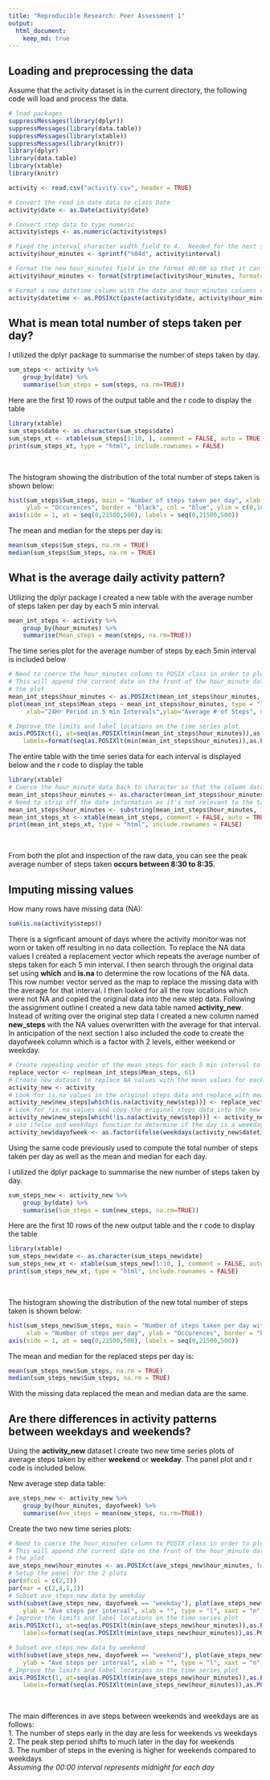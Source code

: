 ```yaml
---
title: "Reproducible Research: Peer Assessment 1"
output: 
  html_document:
    keep_md: true
---
```


## Loading and preprocessing the data

Assume that the activity dataset is in the current directory, the following code
will load and process the data.

```r
# load packages
suppressMessages(library(dplyr))
suppressMessages(library(data.table))
suppressMessages(library(xtable))
suppressMessages(library(knitr))
library(dplyr)
library(data.table)
library(xtable)
library(knitr)

activity <- read.csv("activity.csv", header = TRUE)

# Convert the read in date data to class Date
activity$date <- as.Date(activity$date)

# Convert step data to type numeric
activity$steps <- as.numeric(activity$steps)

# Fixed the interval character width field to 4.  Needed for the next steps in the formatting
activity$hour_minutes <- sprintf("%04d", activity$interval)

# Format the new hour_minutes field in the format 00:00 so that it can be converted to POSIX class
activity$hour_minutes <- format(strptime(activity$hour_minutes, format="%H%M"), format = "%H:%M")

# Format a new datetime column with the date and hour_minutes columns converted to POSIXct class
activity$datetime <- as.POSIXct(paste(activity$date, activity$hour_minutes), format = "%Y-%m-%d %H:%M")
```

## What is mean total number of steps taken per day?

I utilized the dplyr package to summarise the number of steps taken by day.

```r
sum_steps <- activity %>%
    group_by(date) %>%
    summarise(Sum_steps = sum(steps, na.rm=TRUE))
```

Here are the first 10 rows of the output table and the r code to display the table

```r
library(xtable)
sum_steps$date <- as.character(sum_steps$date)
sum_steps_xt <- xtable(sum_steps[1:10, ], comment = FALSE, auto = TRUE)
print(sum_steps_xt, type = "html", include.rownames = FALSE)
```
&nbsp;

The histogram showing the distribution of the total number of steps taken is shown below:

```r
hist(sum_steps$Sum_steps, main = "Number of steps taken per day", xlab = "Number of steps per day", 
     ylab = "Occurences", border = "black", col = "blue", ylim = c(0,10), las = 1, breaks = 50, xaxt = "n")
axis(side = 1, at = seq(0,21500,500), labels = seq(0,21500,500))
```

The mean and median for the steps per day is:

```r
mean(sum_steps$Sum_steps, na.rm = TRUE)
median(sum_steps$Sum_steps, na.rm = TRUE)
```

## What is the average daily activity pattern?

Utilizing the dplyr package I created a new table with the average number of steps
taken per day by each 5 min interval.

```r
mean_int_steps <- activity %>%
    group_by(hour_minutes) %>%
    summarise(Mean_steps = mean(steps, na.rm=TRUE))
```

The time series plot for the average number of steps by each 5min interval is
included below

```r
# Need to coerce the hour_minutes column to POSIX class in order to plot the time-series date correctly
# This will append the current date on the front of the hour_minute data but does not show up in 
# the plot
mean_int_steps$hour_minutes <- as.POSIXct(mean_int_steps$hour_minutes, format = "%H:%M")
plot(mean_int_steps$Mean_steps ~ mean_int_steps$hour_minutes, type = "l", col = "blue", xaxt = "n", 
     xlab="24Hr Period in 5 min Intervals",ylab="Average # of Steps", main = "Average # of steps Taken through 24 Hour period")

# Improve the limits and label locations on the time series plot
axis.POSIXct(1, at=seq(as.POSIXlt(min(mean_int_steps$hour_minutes)),as.POSIXlt(max(mean_int_steps$hour_minutes)), by="hour"), 
    labels=format(seq(as.POSIXlt(min(mean_int_steps$hour_minutes)),as.POSIXlt(max(mean_int_steps$hour_minutes)), by="hour"), "%H:%M"))
```

The entire table with the time series data for each interval is displayed below
and the r code to display the table

```r
library(xtable)
# Coerce the hour_minute data back to character so that the column data prints correctly.
mean_int_steps$hour_minutes <- as.character(mean_int_steps$hour_minutes)
# Need to strip off the date information as it's not relevant to the table data
mean_int_steps$hour_minutes <- substring(mean_int_steps$hour_minutes, 12, 19)
mean_int_steps_xt <- xtable(mean_int_steps, comment = FALSE, auto = TRUE)
print(mean_int_steps_xt, type = "html", include.rownames = FALSE)
```
&nbsp;

From both the plot and inspection of the raw data, you can see the peak average number 
of steps taken **occurs between 8:30 to 8:35.**

## Imputing missing values

How many rows have missing data (NA):

```r
sum(is.na(activity$steps))
```

There is a signficant amount of days where the activity monitor was not worn or
taken off resulting in no data collection.  To replace the NA data values I 
created a replacement vector which repeats the average number of steps taken 
for each 5 min interval.  I then search through the original data set using 
**which** and **is.na** to determine the row locations of the NA data.  This 
row number vector served as the map to replace the missing data with the 
average for that interval.  I then looked for all the row locations which 
were not NA and copied the original data into the new step data.  Following 
the assignment outline I created a new data table named **activity_new**.
Instead of writing over the original step data I created a new column
named **new_steps** with the NA values overwritten with the average for that
interval.  In anticipation of the next section I also included the code to
create the dayofweek column which is a factor with 2 levels, either
weekend or weekday.

```r
# Create repeating vector of the mean steps for each 5 min interval to match the entire dataset
replace_vector <- rep(mean_int_steps$Mean_steps, 61)
# Create new dataset to replace NA values with the mean values for each interval
activity_new <- activity
# Look for is.na values in the original steps data and replace with mean values in the new steps column
activity_new$new_steps[which(is.na(activity_new$step))] <- replace_vector[which(is.na(activity_new$step))]
# Look for !is.na values and copy the original steps data into the new steps column
activity_new$new_steps[which(!is.na(activity_new$step))] <- activity_new$steps[which(!is.na(activity_new$step))]
# use ifelse and weekdays function to determine if the day is a weekday or weekend
activity_new$dayofweek <- as.factor(ifelse(weekdays(activity_new$datetime) %in% c("Saturday", "Sunday"), 'weekend', 'weekday'))
```

Using the same code previously used to compute the total number of steps taken 
per day as well as the mean and median for each day.

I utilized the dplyr package to summarise the new number of steps taken by day.

```r
sum_steps_new <- activity_new %>%
    group_by(date) %>%
    summarise(Sum_steps = sum(new_steps, na.rm=TRUE))
```

Here are the first 10 rows of the new output table and the r code to display the table

```r
library(xtable)
sum_steps_new$date <- as.character(sum_steps_new$date)
sum_steps_new_xt <- xtable(sum_steps_new[1:10, ], comment = FALSE, auto = TRUE)
print(sum_steps_new_xt, type = "html", include.rownames = FALSE)
```
&nbsp;

The histogram showing the distribution of the new total number of steps taken is shown below:

```r
hist(sum_steps_new$Sum_steps, main = "Number of steps taken per day with NA values replaced", 
     xlab = "Number of steps per day", ylab = "Occurences", border = "black", col = "blue", ylim = c(0,10), las = 1, breaks = 50, xaxt = "n")
axis(side = 1, at = seq(0,21500,500), labels = seq(0,21500,500))
```

The mean and median for the replaced steps per day is:

```r
mean(sum_steps_new$Sum_steps, na.rm = TRUE)
median(sum_steps_new$Sum_steps, na.rm = TRUE)
```

With the missing data replaced the mean and median data are the same.

## Are there differences in activity patterns between weekdays and weekends?

Using the **activity_new** dataset I create two new time series plots of 
average steps taken by either **weekend** or **weekday**.  The panel plot
and r code is included below.

New average step data table:
```r
ave_steps_new <- activity_new %>%
    group_by(hour_minutes, dayofweek) %>%
    summarise(Ave_steps = mean(new_steps, na.rm=TRUE))
```

Create the two new time series plots:
```r
# Need to coerce the hour_minutes column to POSIX class in order to plot the time-series date correctly
# This will append the current date on the front of the hour_minute data but does not show up in 
# the plot
ave_steps_new$hour_minutes <- as.POSIXct(ave_steps_new$hour_minutes, format = "%H:%M")
# Setup the panel for the 2 plots
par(mfcol = c(2,1))
par(mar = c(2,4,1,1))
# Subset ave_steps_new data by weekday
with(subset(ave_steps_new, dayofweek == "weekday"), plot(ave_steps_new$Ave_steps ~ ave_steps_new$hour_minutes, 
    ylab = "Ave steps per interval", xlab = "", type = "l", xaxt = "n", main = "Weekday", col = "blue"))
# Improve the limits and label locations on the time series plot
axis.POSIXct(1, at=seq(as.POSIXlt(min(ave_steps_new$hour_minutes)),as.POSIXlt(max(ave_steps_new$hour_minutes)), by="hour"), 
    labels=format(seq(as.POSIXlt(min(ave_steps_new$hour_minutes)),as.POSIXlt(max(ave_steps_new$hour_minutes)), by="hour"), "%H:%M"))

# Subset ave_steps_new data by weekend
with(subset(ave_steps_new, dayofweek == "weekend"), plot(ave_steps_new$Ave_steps ~ ave_steps_new$hour_minutes, 
    ylab = "Ave steps per interval", xlab = "", type = "l", xaxt = "n", main = "Weekend", col = "green"))
# Improve the limits and label locations on the time series plot
axis.POSIXct(1, at=seq(as.POSIXlt(min(ave_steps_new$hour_minutes)),as.POSIXlt(max(ave_steps_new$hour_minutes)), by="hour"), 
    labels=format(seq(as.POSIXlt(min(ave_steps_new$hour_minutes)),as.POSIXlt(max(ave_steps_new$hour_minutes)), by="hour"), "%H:%M"))
```
&nbsp;&nbsp;


The main differences in ave steps between weekends and weekdays are as follows:  
1.  The number of steps early in the day are less for weekends vs weekdays  
2.  The peak step period shifts to much later in the day for weekends  
3.  The number of steps in the evening is higher for weekends compared to weekdays  
*Assuming the 00:00 interval represents midnight for each day*